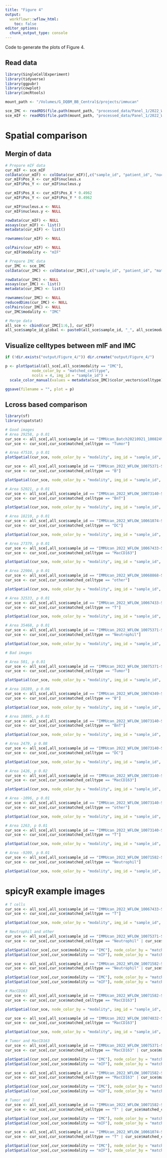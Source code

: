```yaml
---
title: "Figure 4"
output:
  workflowr::wflow_html:
    toc: false
editor_options:
  chunk_output_type: console
---
```


Code to generate the plots of Figure 4.

## Read data

```r
library(SingleCellExperiment)
library(tidyverse)
library(ggpubr)
library(cowplot)
library(imcRtools)

mount_path <- "/Volumes/G_DQBM_BB_Central$/projects/immucan"

sce_IMC <- readRDS(file.path(mount_path, "processed_data/Panel_1/2022_WORKFLOW/IMC/Rout/sce.rds"))
sce_mIF <- readRDS(file.path(mount_path, "processed_data/Panel_1/2022_WORKFLOW/mIF/Rout/sce_ROIs.rds"))
```

# Spatial comparison

## Mergin of data

```r
# Prepare mIF data
cur_mIF <- sce_mIF
colData(cur_mIF) <- colData(cur_mIF)[,c("sample_id", "patient_id", "nucleus.x", "nucleus.y", "matched_celltype")]
cur_mIF$Pos_X <- cur_mIF$nucleus.x
cur_mIF$Pos_Y <- cur_mIF$nucleus.y

cur_mIF$Pos_X <- cur_mIF$Pos_X * 0.4962
cur_mIF$Pos_Y <- cur_mIF$Pos_Y * 0.4962

cur_mIF$nucleus.x <- NULL
cur_mIF$nucleus.y <- NULL

rowData(cur_mIF) <- NULL
assays(cur_mIF) <- list()
metadata(cur_mIF) <- list()

rownames(cur_mIF) <- NULL

colPairs(cur_mIF) <- NULL
cur_mIF$modality <- "mIF"

# Prepare IMC data
cur_IMC <- sce_IMC
colData(cur_IMC) <- colData(cur_IMC)[,c("sample_id", "patient_id", "matched_celltype", "Pos_X", "Pos_Y")]

rowData(cur_IMC) <- NULL
assays(cur_IMC) <- list()
metadata(cur_IMC) <- list()

rownames(cur_IMC) <- NULL
reducedDims(cur_IMC) <- NULL
colPairs(cur_IMC) <- NULL
cur_IMC$modality <- "IMC"

# Merge data
all_sce <- cbind(cur_IMC[1:6,], cur_mIF)
all_sce$sample_id_global <- paste0(all_sce$sample_id, "_", all_sce$modality)
```

## Visualize celltypes between mIF and IMC

```r
if (!dir.exists("output/Figure_4/")) dir.create("output/Figure_4/")

p <- plotSpatial(all_sce[,all_sce$modality == "IMC"], 
            node_color_by = "matched_celltype", 
            ncols = 4, img_id = "sample_id") + 
  scale_color_manual(values = metadata(sce_IMC)$color_vectors$celltype)

ggsave(filename = "", plot = p)
```

## Lcross based comparison

```r
library(sf)
library(spatstat)
```

```r
# Good images
# Area 29258, p 0.01
cur_sce <- all_sce[,all_sce$sample_id == "IMMUcan_Batch20210921_10082495-SPECT-VAR-TIS-01-IMC-01_004"]
cur_sce <- cur_sce[,cur_sce$matched_celltype == "Tumor"]

# Area 47510, p 0.01
plotSpatial(cur_sce, node_color_by = "modality", img_id = "sample_id", flip_y = TRUE)

cur_sce <- all_sce[,all_sce$sample_id == "IMMUcan_2022_WFLOW_10075371-SPECT-VAR-TIS-01-IMC-01_003"]
cur_sce <- cur_sce[,cur_sce$matched_celltype == "B"]

plotSpatial(cur_sce, node_color_by = "modality", img_id = "sample_id", flip_y = TRUE)

# Area 52021, p 0.01
cur_sce <- all_sce[,all_sce$sample_id == "IMMUcan_2022_WFLOW_10073140-SPECT-VAR-TIS-01-IMC-01_002"]
cur_sce <- cur_sce[,cur_sce$matched_celltype == "BnT"]

plotSpatial(cur_sce, node_color_by = "modality", img_id = "sample_id", flip_y = TRUE)

# Area 18210, p 0.01
cur_sce <- all_sce[,all_sce$sample_id == "IMMUcan_2022_WFLOW_10061074-SPECT-VAR-TIS-01-IMC-01_002"]
cur_sce <- cur_sce[,cur_sce$matched_celltype == "DC"]

plotSpatial(cur_sce, node_color_by = "modality", img_id = "sample_id", flip_y = TRUE)

# Area 27379, p 0.01
cur_sce <- all_sce[,all_sce$sample_id == "IMMUcan_2022_WFLOW_10067433-SPECT-VAR-TIS-01-IMC-01_001"]
cur_sce <- cur_sce[,cur_sce$matched_celltype == "MacCD163"]

plotSpatial(cur_sce, node_color_by = "modality", img_id = "sample_id", flip_y = TRUE)

# Area 22904, p 0.01
cur_sce <- all_sce[,all_sce$sample_id == "IMMUcan_2022_WFLOW_10068868-SPECT-VAR-TIS-01-IMC-01_005"]
cur_sce <- cur_sce[,cur_sce$matched_celltype == "other"]

plotSpatial(cur_sce, node_color_by = "modality", img_id = "sample_id", flip_y = TRUE)

# Area 32533, p 0.01
cur_sce <- all_sce[,all_sce$sample_id == "IMMUcan_2022_WFLOW_10067433-SPECT-VAR-TIS-01-IMC-01_001"]
cur_sce <- cur_sce[,cur_sce$matched_celltype == "T"]

plotSpatial(cur_sce, node_color_by = "modality", img_id = "sample_id", flip_y = TRUE)

# Area 35468, p 0.01
cur_sce <- all_sce[,all_sce$sample_id == "IMMUcan_2022_WFLOW_10075371-SPECT-VAR-TIS-01-IMC-01_003"]
cur_sce <- cur_sce[,cur_sce$matched_celltype == "Neutrophil"]

plotSpatial(cur_sce, node_color_by = "modality", img_id = "sample_id", flip_y = TRUE)

# Bad images

# Area 501, p 0.01
cur_sce <- all_sce[,all_sce$sample_id == "IMMUcan_2022_WFLOW_10075371-SPECT-VAR-TIS-01-IMC-01_002"]
cur_sce <- cur_sce[,cur_sce$matched_celltype == "Tumor"]

plotSpatial(cur_sce, node_color_by = "modality", img_id = "sample_id", flip_y = TRUE)

# Area 10289, p 0.06
cur_sce <- all_sce[,all_sce$sample_id == "IMMUcan_2022_WFLOW_10074349-SPECT-VAR-TIS-UNST-03_004"]
cur_sce <- cur_sce[,cur_sce$matched_celltype == "B"]

plotSpatial(cur_sce, node_color_by = "modality", img_id = "sample_id", flip_y = TRUE)

# Area 10895, p 0.01
cur_sce <- all_sce[,all_sce$sample_id == "IMMUcan_2022_WFLOW_10073140-SPECT-VAR-TIS-01-IMC-01_004"]
cur_sce <- cur_sce[,cur_sce$matched_celltype == "BnT"]

plotSpatial(cur_sce, node_color_by = "modality", img_id = "sample_id", flip_y = TRUE)

# Area 2479, p 0.08
cur_sce <- all_sce[,all_sce$sample_id == "IMMUcan_2022_WFLOW_10073140-SPECT-VAR-TIS-01-IMC-01_002"]
cur_sce <- cur_sce[,cur_sce$matched_celltype == "DC"]

plotSpatial(cur_sce, node_color_by = "modality", img_id = "sample_id", flip_y = TRUE)

# Area 1426, p 0.02
cur_sce <- all_sce[,all_sce$sample_id == "IMMUcan_2022_WFLOW_10073140-SPECT-VAR-TIS-01-IMC-01_003"]
cur_sce <- cur_sce[,cur_sce$matched_celltype == "MacCD163"]

plotSpatial(cur_sce, node_color_by = "modality", img_id = "sample_id", flip_y = TRUE)

# Area -1096, p 0.01
cur_sce <- all_sce[,all_sce$sample_id == "IMMUcan_2022_WFLOW_10073140-SPECT-VAR-TIS-01-IMC-01_003"]
cur_sce <- cur_sce[,cur_sce$matched_celltype == "other"]

plotSpatial(cur_sce, node_color_by = "modality", img_id = "sample_id", flip_y = TRUE)

# Area 1263, p 0.01
cur_sce <- all_sce[,all_sce$sample_id == "IMMUcan_2022_WFLOW_10073140-SPECT-VAR-TIS-01-IMC-01_002"]
cur_sce <- cur_sce[,cur_sce$matched_celltype == "T"]

plotSpatial(cur_sce, node_color_by = "modality", img_id = "sample_id", flip_y = TRUE)

# Area -9209, p 0.01
cur_sce <- all_sce[,all_sce$sample_id == "IMMUcan_2022_WFLOW_10071582-SPECT-VAR-TIS-01-IMC-01_005"]
cur_sce <- cur_sce[,cur_sce$matched_celltype == "Neutrophil"]

plotSpatial(cur_sce, node_color_by = "modality", img_id = "sample_id", flip_y = TRUE)
```

# spicyR example images

```r
# T cells
cur_sce <- all_sce[,all_sce$sample_id == "IMMUcan_2022_WFLOW_10067433-SPECT-VAR-TIS-01-IMC-01_002"]
cur_sce <- cur_sce[,cur_sce$matched_celltype == "T"]

plotSpatial(cur_sce, node_color_by = "modality", img_id = "sample_id", flip_y = TRUE)

# Neutrophil and other
cur_sce <- all_sce[,all_sce$sample_id == "IMMUcan_2022_WFLOW_10075371-SPECT-VAR-TIS-01-IMC-01_002"]
cur_sce <- cur_sce[,cur_sce$matched_celltype == "Neutrophil" | cur_sce$matched_celltype == "other"]

plotSpatial(cur_sce[,cur_sce$modality == "IMC"], node_color_by = "matched_celltype", img_id = "sample_id", flip_y = TRUE)
plotSpatial(cur_sce[,cur_sce$modality == "mIF"], node_color_by = "matched_celltype", img_id = "sample_id", flip_y = TRUE)

cur_sce <- all_sce[,all_sce$sample_id == "IMMUcan_2022_WFLOW_10071582-SPECT-VAR-TIS-01-IMC-01_005"]
cur_sce <- cur_sce[,cur_sce$matched_celltype == "Neutrophil" | cur_sce$matched_celltype == "other"]

plotSpatial(cur_sce[,cur_sce$modality == "IMC"], node_color_by = "matched_celltype", img_id = "sample_id", flip_y = TRUE)
plotSpatial(cur_sce[,cur_sce$modality == "mIF"], node_color_by = "matched_celltype", img_id = "sample_id", flip_y = TRUE)

# MacCD163
cur_sce <- all_sce[,all_sce$sample_id == "IMMUcan_2022_WFLOW_10071582-SPECT-VAR-TIS-01-IMC-01_006"]
cur_sce <- cur_sce[,cur_sce$matched_celltype == "MacCD163"]

plotSpatial(cur_sce, node_color_by = "modality", img_id = "sample_id", flip_y = TRUE)

cur_sce <- all_sce[,all_sce$sample_id == "IMMUcan_2022_WFLOW_10074832-SPECT-VAR-TIS-01-IMC-01_002"]
cur_sce <- cur_sce[,cur_sce$matched_celltype == "MacCD163"]

plotSpatial(cur_sce, node_color_by = "modality", img_id = "sample_id", flip_y = TRUE)

# Tumor and MacCD163
cur_sce <- all_sce[,all_sce$sample_id == "IMMUcan_2022_WFLOW_10075371-SPECT-VAR-TIS-01-IMC-01_001"]
cur_sce <- cur_sce[,cur_sce$matched_celltype == "MacCD163" | cur_sce$matched_celltype == "Tumor"]

plotSpatial(cur_sce[,cur_sce$modality == "IMC"], node_color_by = "matched_celltype", img_id = "sample_id", flip_y = TRUE)
plotSpatial(cur_sce[,cur_sce$modality == "mIF"], node_color_by = "matched_celltype", img_id = "sample_id", flip_y = TRUE)

cur_sce <- all_sce[,all_sce$sample_id == "IMMUcan_2022_WFLOW_10071582-SPECT-VAR-TIS-01-IMC-01_005"]
cur_sce <- cur_sce[,cur_sce$matched_celltype == "MacCD163" | cur_sce$matched_celltype == "Tumor"]

plotSpatial(cur_sce[,cur_sce$modality == "IMC"], node_color_by = "matched_celltype", img_id = "sample_id", flip_y = TRUE)
plotSpatial(cur_sce[,cur_sce$modality == "mIF"], node_color_by = "matched_celltype", img_id = "sample_id", flip_y = TRUE)

# Tumor and T
cur_sce <- all_sce[,all_sce$sample_id == "IMMUcan_2022_WFLOW_10071582-SPECT-VAR-TIS-01-IMC-01_007"]
cur_sce <- cur_sce[,cur_sce$matched_celltype == "T" | cur_sce$matched_celltype == "Tumor"]

plotSpatial(cur_sce[,cur_sce$modality == "IMC"], node_color_by = "matched_celltype", img_id = "sample_id", flip_y = TRUE)
plotSpatial(cur_sce[,cur_sce$modality == "mIF"], node_color_by = "matched_celltype", img_id = "sample_id", flip_y = TRUE)

cur_sce <- all_sce[,all_sce$sample_id == "IMMUcan_2022_WFLOW_10061074-SPECT-VAR-TIS-01-IMC-01_002"]
cur_sce <- cur_sce[,cur_sce$matched_celltype == "T" | cur_sce$matched_celltype == "Tumor"]

plotSpatial(cur_sce[,cur_sce$modality == "IMC"], node_color_by = "matched_celltype", img_id = "sample_id", flip_y = TRUE)
plotSpatial(cur_sce[,cur_sce$modality == "mIF"], node_color_by = "matched_celltype", img_id = "sample_id", flip_y = TRUE)
```
